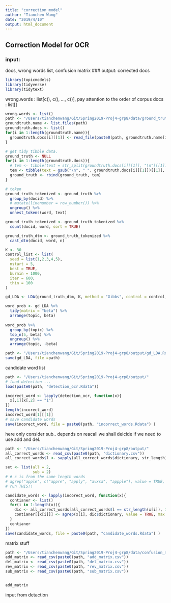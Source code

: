 ```yaml
---
title: "correction_model"
author: "Tianchen Wang"
date: "2019/4/10"
output: html_document
---
```

## Correction Model for OCR

### input:
docs, wrong words list, confusion matrix
### output:
corrected docs

```r
library(topicmodels)
library(tidyverse)
library(tidytext)
```
wrong.words : list[c(), c(), ..., c()], pay attention to the order of corpus
docs : list[]
```r
wrong.words <- list()
path <- "/Users/tianchenwang/Git/Spring2019-Proj4-grp8/data/ground_truth/"
groundtruth.name <- list.files(path)
groundtruth.docs <- list()
for(i in 1:length(groundtruth.name)){
  groundtruth.docs[i][[1]] <- read_file(paste0(path, groundtruth.name[i]))
}

# get tidy tibble data.
ground_truth <- NULL
for(i in 1:length(groundtruth.docs)){
  # tem <- tibble(text = str_split(groundtruth.docs[i][[1]], "\n")[[1]], docid = i)
  tem <- tibble(text = gsub("\n", " ", groundtruth.docs[i][[1]])[[1]], docid = i)
  ground_truth <- rbind(ground_truth, tem)
}

# token
ground_truth_tokenized <- ground_truth %>%
  group_by(docid) %>%
  # mutate(linenumber = row_number()) %>%
  ungroup() %>%
  unnest_tokens(word, text)

ground_truth_tokenized <- ground_truth_tokenized %>%
  count(docid, word, sort = TRUE)

ground_truth_dtm <- ground_truth_tokenized %>%
  cast_dtm(docid, word, n)
```

```r
K <- 30
control_list <- list(
  seed = list(1,2,3,4,5),
  nstart = 5,
  best = TRUE,
  burnin = 1000,
  iter = 600,
  thin = 100
)

gd_LDA <- LDA(ground_truth_dtm, K, method = "Gibbs", control = control_list)

word_prob <- gd_LDA %>%
  tidy(matrix = "beta") %>%
  arrange(topic, beta)
  
word_prob %>%
  group_by(topic) %>%
  top_n(5, beta) %>%
  ungroup() %>%
  arrange(topic, -beta)

path <- "/Users/tianchenwang/Git/Spring2019-Proj4-grp8/output/gd_LDA.Rdata"
save(gd_LDA, file =path)
```
candidate word list
```r
path <- "/Users/tianchenwang/Git/Spring2019-Proj4-grp8/output/"
# load detection ...
load(paste0(path, "detection_ocr.Rdata"))

incorect_word <- lapply(detection_ocr, function(x){
  x[,1][x[,2] == "1"]
})
length(incorect_word)
incorect_word[1][[1]]
# save candidate words 
save(incorect_word, file = paste0(path, "incorrect_words.Rdata") )

```

here only consider sub.. depends on reacall we shall deicide if we need to use add and del.
```r
path <- "/Users/tianchenwang/Git/Spring2019-Proj4-grp8/output/"
all_correct_words <- read_csv(paste0(path, "dictionary.csv"))
all_correct_words$l <- sapply(all_correct_words$dictionary, str_length)

set <- list(all = 2,
            sub = 2)
# # c is from the same length words
# agrep("apple", c("appre", "apply", "avxsa", "appple"), value = TRUE, max = set)
# run THIS!!

candidate_words <- lapply(incorect_word, function(x){
  contianer <- list()
  for(i in 1:length(x)){
    dic <- all_correct_words[all_correct_words$l == str_length(x[i]), 1] 
    contianer[[x[i]]] <- agrep(x[i], dic$dictionary, value = TRUE, max = set)
  }
  contianer
})
save(candidate_words, file = paste0(path, "candidate_words.Rdata") )
```


matrix stuff
```r
path <- "/Users/tianchenwang/Git/Spring2019-Proj4-grp8/data/confusion_matrix/"
add_matrix <- read_csv(paste0(path, "add_matrix.csv"))
del_matrix <- read_csv(paste0(path, "del_matrix.csv"))
rev_matrix <- read_csv(paste0(path, "rev_matrix.csv"))
sub_matrix <- read_csv(paste0(path, "sub_matrix.csv"))


add_matrix
```

input from detaction
```r

```

